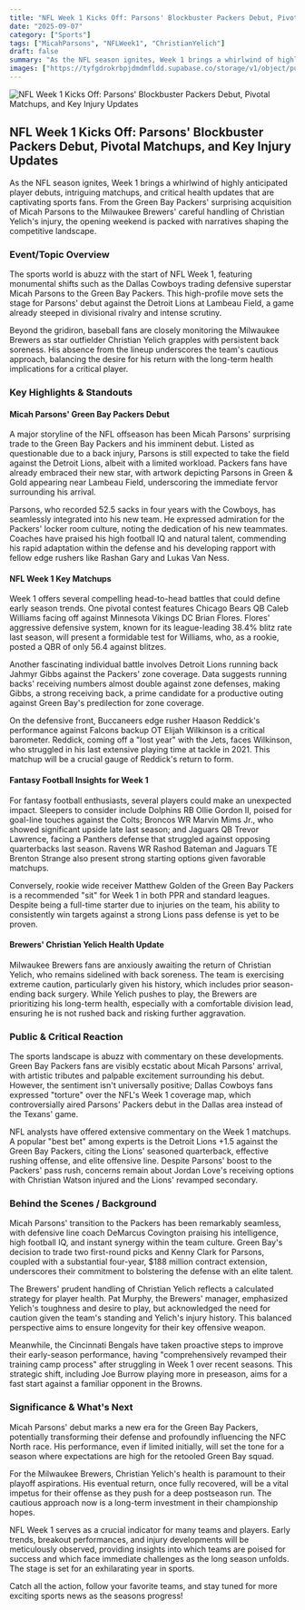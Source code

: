 ```yaml
---
title: "NFL Week 1 Kicks Off: Parsons' Blockbuster Packers Debut, Pivotal Matchups, and Key Injury Updates"
date: "2025-09-07"
category: ["Sports"]
tags: ["MicahParsons", "NFLWeek1", "ChristianYelich"]
draft: false
summary: "As the NFL season ignites, Week 1 brings a whirlwind of highly anticipated player debuts, intriguing matchups, and critical health updates that are captivating sports fans. From the Green Bay Packers' surprising acquisition of Micah Parsons to the Milwaukee Brewers' careful handling of Christian Yelich's injury, the opening weekend is packed with narratives shaping the competitive landscape."
images: ["https://tyfgdrokrbpjdmdmfldd.supabase.co/storage/v1/object/public/image/2025-09-07-14-04-29-137-04-00.jpg"]
---
```



![NFL Week 1 Kicks Off: Parsons' Blockbuster Packers Debut, Pivotal Matchups, and Key Injury Updates](https://tyfgdrokrbpjdmdmfldd.supabase.co/storage/v1/object/public/image/2025-09-07-14-04-29-137-04-00.jpg)

## NFL Week 1 Kicks Off: Parsons' Blockbuster Packers Debut, Pivotal Matchups, and Key Injury Updates

As the NFL season ignites, Week 1 brings a whirlwind of highly anticipated player debuts, intriguing matchups, and critical health updates that are captivating sports fans. From the Green Bay Packers' surprising acquisition of Micah Parsons to the Milwaukee Brewers' careful handling of Christian Yelich's injury, the opening weekend is packed with narratives shaping the competitive landscape.

### Event/Topic Overview

The sports world is abuzz with the start of NFL Week 1, featuring monumental shifts such as the Dallas Cowboys trading defensive superstar Micah Parsons to the Green Bay Packers. This high-profile move sets the stage for Parsons' debut against the Detroit Lions at Lambeau Field, a game already steeped in divisional rivalry and intense scrutiny.

Beyond the gridiron, baseball fans are closely monitoring the Milwaukee Brewers as star outfielder Christian Yelich grapples with persistent back soreness. His absence from the lineup underscores the team's cautious approach, balancing the desire for his return with the long-term health implications for a critical player.

### Key Highlights & Standouts

#### Micah Parsons' Green Bay Packers Debut

A major storyline of the NFL offseason has been Micah Parsons' surprising trade to the Green Bay Packers and his imminent debut. Listed as questionable due to a back injury, Parsons is still expected to take the field against the Detroit Lions, albeit with a limited workload. Packers fans have already embraced their new star, with artwork depicting Parsons in Green & Gold appearing near Lambeau Field, underscoring the immediate fervor surrounding his arrival.

Parsons, who recorded 52.5 sacks in four years with the Cowboys, has seamlessly integrated into his new team. He expressed admiration for the Packers' locker room culture, noting the dedication of his new teammates. Coaches have praised his high football IQ and natural talent, commending his rapid adaptation within the defense and his developing rapport with fellow edge rushers like Rashan Gary and Lukas Van Ness.

#### NFL Week 1 Key Matchups

Week 1 offers several compelling head-to-head battles that could define early season trends. One pivotal contest features Chicago Bears QB Caleb Williams facing off against Minnesota Vikings DC Brian Flores. Flores' aggressive defensive system, known for its league-leading 38.4% blitz rate last season, will present a formidable test for Williams, who, as a rookie, posted a QBR of only 56.4 against blitzes.

Another fascinating individual battle involves Detroit Lions running back Jahmyr Gibbs against the Packers' zone coverage. Data suggests running backs' receiving numbers almost double against zone defenses, making Gibbs, a strong receiving back, a prime candidate for a productive outing against Green Bay's predilection for zone coverage.

On the defensive front, Buccaneers edge rusher Haason Reddick's performance against Falcons backup OT Elijah Wilkinson is a critical barometer. Reddick, coming off a "lost year" with the Jets, faces Wilkinson, who struggled in his last extensive playing time at tackle in 2021. This matchup will be a crucial gauge of Reddick's return to form.

#### Fantasy Football Insights for Week 1

For fantasy football enthusiasts, several players could make an unexpected impact. Sleepers to consider include Dolphins RB Ollie Gordon II, poised for goal-line touches against the Colts; Broncos WR Marvin Mims Jr., who showed significant upside late last season; and Jaguars QB Trevor Lawrence, facing a Panthers defense that struggled against opposing quarterbacks last season. Ravens WR Rashod Bateman and Jaguars TE Brenton Strange also present strong starting options given favorable matchups.

Conversely, rookie wide receiver Matthew Golden of the Green Bay Packers is a recommended "sit" for Week 1 in both PPR and standard leagues. Despite being a full-time starter due to injuries on the team, his ability to consistently win targets against a strong Lions pass defense is yet to be proven.

#### Brewers' Christian Yelich Health Update

Milwaukee Brewers fans are anxiously awaiting the return of Christian Yelich, who remains sidelined with back soreness. The team is exercising extreme caution, particularly given his history, which includes prior season-ending back surgery. While Yelich pushes to play, the Brewers are prioritizing his long-term health, especially with a comfortable division lead, ensuring he is not rushed back and risking further aggravation.

### Public & Critical Reaction

The sports landscape is abuzz with commentary on these developments. Green Bay Packers fans are visibly ecstatic about Micah Parsons' arrival, with artistic tributes and palpable excitement surrounding his debut. However, the sentiment isn't universally positive; Dallas Cowboys fans expressed "torture" over the NFL's Week 1 coverage map, which controversially aired Parsons' Packers debut in the Dallas area instead of the Texans' game.

NFL analysts have offered extensive commentary on the Week 1 matchups. A popular "best bet" among experts is the Detroit Lions +1.5 against the Green Bay Packers, citing the Lions' seasoned quarterback, effective rushing offense, and elite offensive line. Despite Parsons' boost to the Packers' pass rush, concerns remain about Jordan Love's receiving options with Christian Watson injured and the Lions' revamped secondary.

### Behind the Scenes / Background

Micah Parsons' transition to the Packers has been remarkably seamless, with defensive line coach DeMarcus Covington praising his intelligence, high football IQ, and instant synergy within the team culture. Green Bay's decision to trade two first-round picks and Kenny Clark for Parsons, coupled with a substantial four-year, $188 million contract extension, underscores their commitment to bolstering the defense with an elite talent.

The Brewers' prudent handling of Christian Yelich reflects a calculated strategy for player health. Pat Murphy, the Brewers' manager, emphasized Yelich's toughness and desire to play, but acknowledged the need for caution given the team's standing and Yelich's injury history. This balanced perspective aims to ensure longevity for their key offensive weapon.

Meanwhile, the Cincinnati Bengals have taken proactive steps to improve their early-season performance, having "comprehensively revamped their training camp process" after struggling in Week 1 over recent seasons. This strategic shift, including Joe Burrow playing more in preseason, aims for a fast start against a familiar opponent in the Browns.

### Significance & What's Next

Micah Parsons' debut marks a new era for the Green Bay Packers, potentially transforming their defense and profoundly influencing the NFC North race. His performance, even if limited initially, will set the tone for a season where expectations are high for the retooled Green Bay squad.

For the Milwaukee Brewers, Christian Yelich's health is paramount to their playoff aspirations. His eventual return, once fully recovered, will be a vital impetus for their offense as they push for a deep postseason run. The cautious approach now is a long-term investment in their championship hopes.

NFL Week 1 serves as a crucial indicator for many teams and players. Early trends, breakout performances, and injury developments will be meticulously observed, providing insights into which teams are poised for success and which face immediate challenges as the long season unfolds. The stage is set for an exhilarating year in sports.

Catch all the action, follow your favorite teams, and stay tuned for more exciting sports news as the seasons progress!


